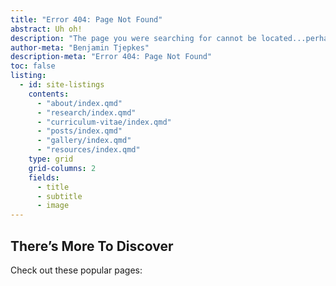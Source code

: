 ```yaml
---
title: "Error 404: Page Not Found"
abstract: Uh oh!
description: "The page you were searching for cannot be located...perhaps it was moved or renamed."
author-meta: "Benjamin Tjepkes"
description-meta: "Error 404: Page Not Found"
toc: false
listing:
  - id: site-listings
    contents:
      - "about/index.qmd"
      - "research/index.qmd"
      - "curriculum-vitae/index.qmd"
      - "posts/index.qmd"
      - "gallery/index.qmd"
      - "resources/index.qmd"
    type: grid
    grid-columns: 2
    fields:
      - title
      - subtitle
      - image
---
```


## There's More To Discover

Check out these popular pages:

:::{#site-listings}
:::